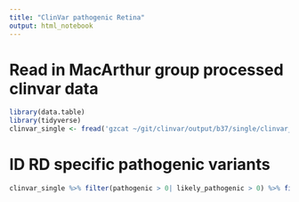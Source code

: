 ```yaml
---
title: "ClinVar pathogenic Retina"
output: html_notebook
---
```


# Read in MacArthur group processed clinvar data
```r
library(data.table)
library(tidyverse)
clinvar_single <- fread('gzcat ~/git/clinvar/output/b37/single/clinvar_alleles.single.b37.tsv.gz')
```

# ID RD specific pathogenic variants
```r
clinvar_single %>% filter(pathogenic > 0| likely_pathogenic > 0) %>% filter(conflicted=='0') %>% filter(grepl('stargardt|retina|leber|usher|cone-rod|rod-cone|macular|retinitis', all_traits, ignore.case=T))
```

```r

```
